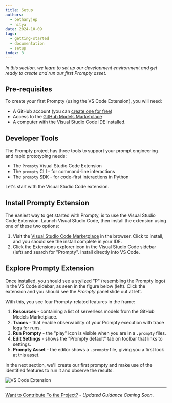 ```yaml
---
title: Setup
authors:
  - bethanyjep
  - nitya
date: 2024-10-09
tags:
  - getting-started
  - documentation
  - setup
index: 3
---
```


_In this section, we learn to set up our development environment and get ready to create and run our first Prompty asset_.

## Pre-requisites

To create your first Prompty (using the VS Code Extension), you will need:

- A GitHub account (you can [create one for free](https://github.com/signup))
- Access to the [GitHub Models Marketplace](https://github.com/marketplace/models)
- A computer with the Visual Studio Code IDE installed.

## Developer Tools

The Prompty project has three tools to support your prompt engineering and rapid prototyping needs:

- The `Prompty` Visual Studio Code Extension 
- The `prompty` CLI - for command-line interactions
- The `prompty` SDK - for code-first interactions in Python

Let's start with the Visual Studio Code extension.

## Install Prompty Extension

The easiest way to get started with Prompty, is to use the Visual Studio Code Extension. Launch Visual Studio Code, then install the extension using one of these two options:

1. Visit the [Visual Studio Code Marketplace](https://marketplace.visualstudio.com/items?itemName=ms-toolsai.prompty) in the browser. Click to install, and you should see the install complete in your IDE.
1. Click the Extensions explorer icon in the Visual Studio Code sidebar (left) and search for "Prompty". Install directly into VS Code.

## Explore Prompty Extension

Once installed, you should see a stylized "P" (resembling the Prompty logo) in the VS Code sidebar, as seen in the figure below (left). Click the extension and you should see the _Prompty_ panel slide out at left. 

With this, you see four Prompty-related features in the frame:

1. **Resources** - containing a list of serverless models from the GitHub Models Marketplace.
1. **Traces** - that enable observability of your Prompty execution with trace logs for runs.
1. **Run Prompty** - the "play" icon is visible when you are in a `.prompty` files.
1. **Edit Settings** - shows the "Prompty default" tab on toolbar that links to settings.
1. **Prompty Asset** - the editor shows a `.prompty` file, giving you a first look at this asset.

In the next section, we'll create our first prompty and make use of the identified features to run it and observe the results.

![VS Code Extension](./setup/prompty-vscode.png)



---
[Want to Contribute To the Project?](/docs/contributing/) - _Updated Guidance Coming Soon_.
